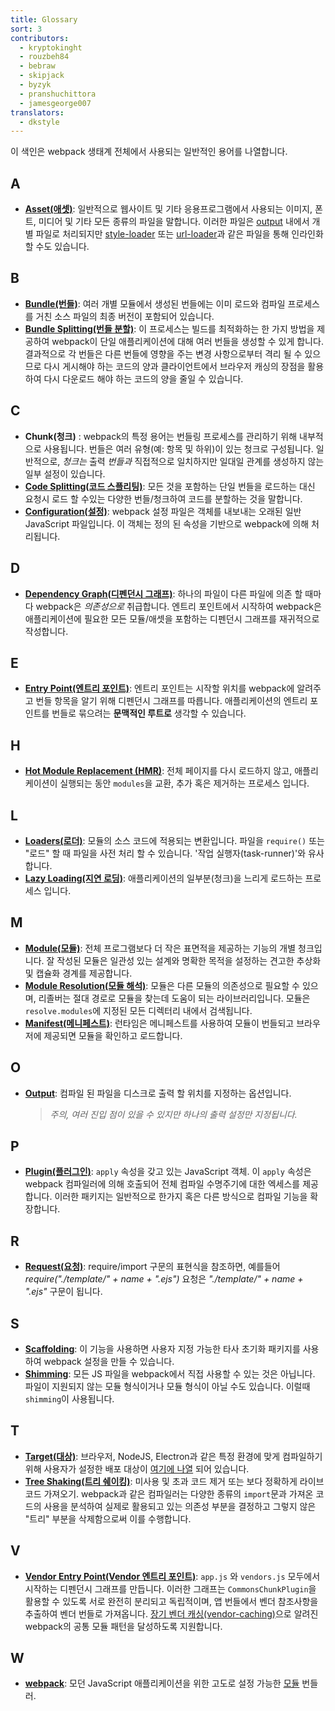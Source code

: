 ```yaml
---
title: Glossary
sort: 3
contributors:
  - kryptokinght
  - rouzbeh84
  - bebraw
  - skipjack
  - byzyk
  - pranshuchittora
  - jamesgeorge007
translators:
  - dkstyle
---
```


이 색인은 webpack 생태계 전체에서 사용되는 일반적인 용어를 나열합니다.

## A

- [**Asset(애셋)**](/guides/asset-management/): 일반적으로 웹사이트 및 기타 응용프로그램에서 사용되는 이미지, 폰트, 미디어 및 기타 모든 종류의 파일을 말합니다. 이러한 파일은 [output](/glossary/#o) 내에서 개별 파일로 처리되지만 [style-loader](/loaders/style-loader) 또는 [url-loader](/loaders/url-loader)과 같은 파일을 통해 인라인화 할 수도 있습니다.

## B

- [**Bundle(번들)**](/guides/getting-started/#creating-a-bundle): 여러 개별 모듈에서 생성된 번들에는 이미 로드와 컴파일 프로세스를 거친 소스 파일의 최종 버전이 포함되어 있습니다.
- [**Bundle Splitting(번들 분할)**](/guides/code-splitting): 이 프로세스는 빌드를 최적화하는 한 가지 방법을 제공하여 webpack이 단일 애플리케이션에 대해 여러 번들을 생성할 수 있게 합니다. 결과적으로 각 번들은 다른 번들에 영향을 주는 변경 사항으로부터 격리 될 수 있으므로 다시 게시해야 하는 코드의 양과 클라이언트에서 브라우저 캐싱의 장점을 활용하여 다시 다운로드 해야 하는 코드의 양을 줄일 수 있습니다.

## C

- **Chunk(청크)** : webpack의 특정 용어는 번들링 프로세스를 관리하기 위해 내부적으로 사용됩니다. 번들은 여러 유형(예: 항목 및 하위)이 있는 청크로 구성됩니다. 일반적으로, _청크는_ 출력 _번들과_ 직접적으로 일치하지만 일대일 관계를 생성하지 않는 일부 설정이 있습니다.
- [**Code Splitting(코드 스플리팅)**](/guides/code-splitting/): 모든 것을 포함하는 단일 번들을 로드하는 대신 요청시 로드 할 수있는 다양한 번들/청크하여 코드를 분할하는 것을 말합니다.
- [**Configuration(설정)**](/concepts/configuration/): webpack 설정 파일은 객체를 내보내는 오래된 일반 JavaScript 파일입니다. 이 객체는 정의 된 속성을 기반으로 webpack에 의해 처리됩니다.

## D

- [**Dependency Graph(디펜던시 그래프)**](/concepts/dependency-graph): 하나의 파일이 다른 파일에 의존 할 때마다 webpack은 _의존성으로_ 취급합니다. 엔트리 포인트에서 시작하여 webpack은 애플리케이션에 필요한 모든 모듈/애셋을 포함하는 디펜던시 그래프를 재귀적으로 작성합니다.

## E

- [**Entry Point(엔트리 포인트)**](/concepts/entry-points): 엔트리 포인트는 시작할 위치를 webpack에 알려주고 번들 항목을 알기 위해 디펜던시 그래프를 따릅니다. 애플리케이션의 엔트리 포인트를 번들로 묶으려는 **문맥적인 루트로** 생각할 수 있습니다.

## H

- [**Hot Module Replacement (HMR)**](/concepts/hot-module-replacement): 전체 페이지를 다시 로드하지 않고, 애플리케이션이 실행되는 동안 `modules`을 교환, 추가 혹은 제거하는 프로세스 입니다.

## L

- [**Loaders(로더)**](/concepts/loaders): 모듈의 소스 코드에 적용되는 변환입니다. 파일을 `require()` 또는 "로드" 할 때 파일을 사전 처리 할 수 있습니다. '작업 실행자(task-runner)'와 유사합니다.
- [**Lazy Loading(지연 로딩)**](/guides/lazy-loading): 애플리케이션의 일부분(청크)을 느리게 로드하는 프로세스 입니다.

## M

- [**Module(모듈)**](/concepts/modules): 전체 프로그램보다 더 작은 표면적을 제공하는 기능의 개별 청크입니다. 잘 작성된 모듈은 일관성 있는 설계와 명확한 목적을 설정하는 견고한 추상화 및 캡슐화 경계를 제공합니다.
- [**Module Resolution(모듈 해석)**](/concepts/module-resolution/): 모듈은 다른 모듈의 의존성으로 필요할 수 있으며, 리졸버는 절대 경로로 모듈을 찾는데 도움이 되는 라이브러리입니다. 모듈은 `resolve.modules`에 지정된 모든 디렉터리 내에서 검색됩니다.
- [**Manifest(메니페스트)**](/concepts/manifest): 런타임은 메니페스트를 사용하여 모듈이 번들되고 브라우저에 제공되면 모듈을 확인하고 로드합니다.

## O

- [**Output**](/concepts/output): 컴파일 된 파일을 디스크로 출력 할 위치를 지정하는 옵션입니다.
  > _주의, 여러 진입 점이 있을 수 있지만 하나의 출력 설정만 지정됩니다._

## P

- [**Plugin(플러그인)**](/concepts/plugins): `apply` 속성을 갖고 있는 JavaScript 객체. 이 `apply` 속성은 webpack 컴파일러에 의해 호출되어 전체 컴파일 수명주기에 대한 엑세스를 제공합니다. 이러한 패키지는 일반적으로 한가지 혹은 다른 방식으로 컴파일 기능을 확장합니다.

## R

- [**Request(요청)**](/guides/dependency-management/): require/import 구문의 표현식을 참조하면, 예를들어 _require("./template/" + name + ".ejs")_ 요청은 _"./template/" + name + ".ejs"_ 구문이 됩니다.

## S

- [**Scaffolding**](/guides/scaffolding/): 이 기능을 사용하면 사용자 지정 가능한 타사 초기화 패키지를 사용하여 webpack 설정을 만들 수 있습니다.
- [**Shimming**](/guides/shimming/): 모든 JS 파일을 webpack에서 직접 사용할 수 있는 것은 아닙니다. 파일이 지원되지 않는 모듈 형식이거나 모듈 형식이 아닐 수도 있습니다. 이럴때 `shimming`이 사용됩니다.

## T

- [**Target(대상)**](/configuration/target/): 브라우저, NodeJS, Electron과 같은 특정 환경에 맞게 컴파일하기 위해 사용자가 설정한 배포 대상이 [여기에 나열](/configuration/target/) 되어 있습니다.
- [**Tree Shaking(트리 쉐이킹)**](/guides/tree-shaking/): 미사용 및 초과 코드 제거 또는 보다 정확하게 라이브 코드 가져오기. webpack과 같은 컴파일러는 다양한 종류의 `import`문과 가져온 코드의 사용을 분석하여 실제로 활용되고 있는 의존성 부분을 결정하고 그렇지 않은 "트리" 부분을 삭제함으로써 이를 수행합니다.

## V

- [**Vendor Entry Point(Vendor 엔트리 포인트)**](/concepts/entry-points/#separate-app-and-vendor-entries): `app.js` 와 `vendors.js` 모두에서 시작하는 디펜던시 그래프를 만듭니다. 이러한 그래프는 `CommonsChunkPlugin`을 활용할 수 있도록 서로 완전히 분리되고 독립적이며, 앱 번들에서 벤더 참조사항을 추출하여 벤더 번들로 가져옵니다. [장기 벤더 캐싱(vendor-caching)](/guides/caching/)으로 알려진 webpack의 공통 모듈 패턴을 달성하도록 지원합니다.

## W

- [**webpack**](/): 모던 JavaScript 애플리케이션을 위한 고도로 설정 가능한 [모듈](/concepts/modules) 번들러.
